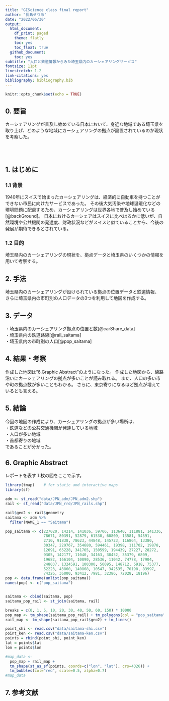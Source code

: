 ```yaml
---
title: "GIScience class final report"
author: "長島せりあ"
date: "2022/06/30"
output:
  html_document:
    df_print: paged
    theme: flatly
    toc: yes
    toc_float: true
  github_document:
    toc: yes
subtitle: "人口と鉄道情報からみた埼玉県内のカーシェアリングサービス"
fontsize: 11pt
linestretch: 1.2
link-citations: yes
bibliography: bibliography.bib
---
```


```r
knitr::opts_chunk$set(echo = TRUE)
```

## 0. 要旨
カーシェアリングが普及し始めている日本において、身近な地域である埼玉県を取り上げ、どのような地域にカーシェアリングの拠点が設置されているのか現状を考察した。


<br>
<br>

## 1. はじめに
### 1.1 背景
1940年にスイスで始まったカーシェアリングは、経済的に自動車を持つことができない市民に向けたサービスであった。
その後大気汚染や地球温暖化などの環境問題に配慮するため、カーシェアリングは世界各地で普及し始めている[@backGround]。
日本におけるカーシェアはスイスに比べはるかに低いが、自然環境や公共機関の発達度、財政状況などがスイスと似ていることから、今後の発展が期待できるとされている。

### 1.2 目的
埼玉県内のカーシェアリングの現状を、拠点データと埼玉県のいくつかの情報を用いて考察する。

## 2. 手法
埼玉県内のカーシェアリングが設けられている拠点の位置データと鉄道情報、
さらに埼玉県内の市町別の人口データの3つを利用して地図を作成する。

## 3. データ
・埼玉県内のカーシェアリング拠点の位置と数[@carShare_data] <br>
・埼玉県内の鉄道路線[@rail_saitama] <br>
・埼玉県内の市町別の人口[@pop_saitama]


## 4. 結果・考察
作成した地図は"6.Graphic Abstract"のようになった。
作成した地図から、線路沿いにカーシェアリングの拠点が多いことが読み取れる。
また、人口の多い市や町の拠点数が多いこともわかる。
さらに、東京寄りになるほど拠点が増えているとも言える。

## 5. 結論
今回の地図の作成により、カーシェアリングの拠点が多い場所は、<br>
・鉄道などの公共交通機関が発達している地域 <br>
・人口が多い地域 <br>
・首都寄りの地域 <br>
であることが分かった。

## 6. Graphic Abstract
レポートを表す１枚の図をここで示す。
```r
library(tmap)    # for static and interactive maps
library(sf)

adm <- st_read("data/JPN_adm/JPN_adm2.shp")
rail <- st_read("data/JPN_rrd/JPN_rails.shp")

rail$geo2 <- rail$geometry
saitama <- adm %>%
  filter(NAME_1 == "Saitama") 

pop_saitama <- c(227020, 14214, 141036, 59706, 113640, 111881, 141336,
                 78671, 80391, 52879, 61530, 60809, 13581, 54591, 
                 2710, 91838, 78623, 44848, 145723, 116864, 13380,
                 30347, 229767, 354680, 594461, 19398, 111702, 19878,
                 12691, 65228, 341765, 150599, 194439, 27227, 28272,
                 9305, 142177, 11040, 34163, 38452, 35379, 6809,
                 19682, 166104, 10890, 28536, 11042, 74778, 17904,
                 248037, 1324591, 100300, 50095, 148712, 5918, 75377,
                 52223, 43860, 140868, 10547, 342535, 70198, 83997,
                 74326, 36000, 93412, 7981, 32386, 72028, 18196)
pop <- data.frame(unlist(pop_saitama))
names(pop) <- c("pop_saitama")


saitama <- cbind(saitama, pop) 
saitama_pop_rail <- st_join(saitama, rail)

breaks = c(0, 1, 5, 10, 20, 30, 40, 50, 60, 150) * 10000
pop_map <- tm_shape(saitama_pop_rail) + tm_polygons(col = "pop_saitama", breaks = breaks)
rail_map <- tm_shape(saitama_pop_rail$geo2) + tm_lines() 

point_shi <- read.csv("data/saitama-shi.csv")
point_ken <- read.csv("data/saitama-ken.csv")
points = rbind(point_shi, point_ken)
lat = points$lat
lon = points$lon

#map_data <- 
  pop_map + rail_map +
  tm_shape(st_as_sf(points, coords=c("lon", "lat"), crs=4326)) +
  tm_bubbles(col="red", scale=0.5, alpha=0.7)
#map_data

```


## 7. 参考文献